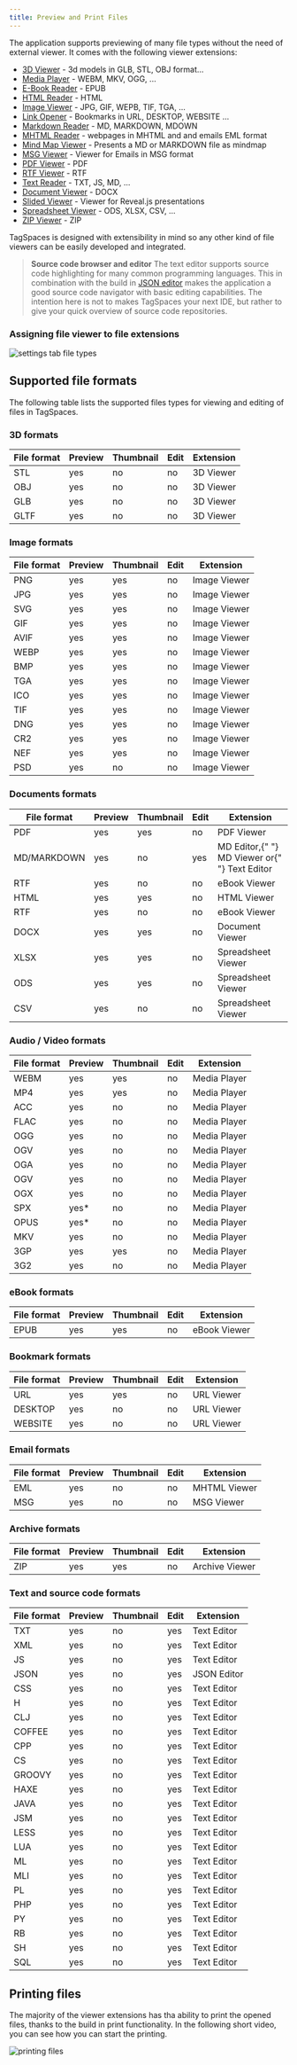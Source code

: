 ```yaml
---
title: Preview and Print Files
---
```



The application supports previewing of many file types without the need of external viewer. It comes with the following viewer extensions:

- [3D Viewer](/extensions/3d-viewer) - 3d models in GLB, STL, OBJ format...
- [Media Player](/extensions/media-player) - WEBM, MKV, OGG, ...
- [E-Book Reader](/extensions/ebook-viewer) - EPUB
- [HTML Reader](/extensions/html-viewer) - HTML
- [Image Viewer](/extensions/image-viewer) - JPG, GIF, WEPB, TIF, TGA, ...
- [Link Opener](/extensions/url-viewer) - Bookmarks in URL, DESKTOP, WEBSITE ...
- [Markdown Reader](/extensions/md-viewer) - MD, MARKDOWN, MDOWN
- [MHTML Reader](/extensions/mhtml-viewer) - webpages in MHTML and and emails EML format
- [Mind Map Viewer](/extensions/mindmap-viewer) - Presents a MD or MARKDOWN file as mindmap
- [MSG Viewer](/extensions/msg-viewer) - Viewer for Emails in MSG format
- [PDF Viewer](/extensions/pdf-viewer) - PDF
- [RTF Viewer](/extensions/rtf-viewer) - RTF
- [Text Reader](/extensions/text-viewer) - TXT, JS, MD, ...
- [Document Viewer](/extensions/document-viewer) - DOCX
- [Slided Viewer](/extensions/slides-viewer) - Viewer for Reveal.js presentations
- [Spreadsheet Viewer](/extensions/spreadsheet-viewer) - ODS, XLSX, CSV, ...
- [ZIP Viewer](/extensions/archive-viewer) - ZIP

TagSpaces is designed with extensibility in mind so any other kind of file viewers can be easily developed and integrated.

> **Source code browser and editor** The text editor supports source code highlighting for many common programming languages. This in combination with the build in [JSON editor](/extensions/json-editor) makes the application a good source code navigator with basic editing capabilities. The intention here is not to makes TagSpaces your next IDE, but rather to give your quick overview of source code repositories.

### Assigning file viewer to file extensions

![settings tab file types](/media/settings-tab-file-types.svg)

## Supported file formats

The following table lists the supported files types for viewing and editing of files in TagSpaces.

### 3D formats

<div className="table-responsive">
  <table className="table table-striped">
    <thead className="table table-header">
      <th>File format</th>
      <th>Preview</th>
      <th>Thumbnail</th>
      <th>Edit</th>
      <th>Extension</th>
    </thead>
    <tr>
      <td>STL</td>
      <td>yes</td>
      <td>no</td>
      <td>no</td>
      <td>
        <Link to="/extensions/3d-viewer">3D Viewer</Link>
      </td>
    </tr>
    <tr>
      <td>OBJ</td>
      <td>yes</td>
      <td>no</td>
      <td>no</td>
      <td>
        <Link to="/extensions/3d-viewer">3D Viewer</Link>
      </td>
    </tr>
    <tr>
      <td>GLB</td>
      <td>yes</td>
      <td>no</td>
      <td>no</td>
      <td>
        <Link to="/extensions/3d-viewer">3D Viewer</Link>
      </td>
    </tr>
    <tr>
      <td>GLTF</td>
      <td>yes</td>
      <td>no</td>
      <td>no</td>
      <td>
        <Link to="/extensions/3d-viewer">3D Viewer</Link>
      </td>
    </tr>
  </table>
</div>

### Image formats

<div className="table-responsive">
  <table className="table table-striped">
    <thead className="table table-header">
      <th>File format</th>
      <th>Preview</th>
      <th>Thumbnail</th>
      <th>Edit</th>
      <th>Extension</th>
    </thead>
    <tr>
      <td>PNG</td>
      <td>yes</td>
      <td>yes</td>
      <td>no</td>
      <td>
        <Link to="/extensions/image-viewer">Image Viewer</Link>
      </td>
    </tr>
    <tr>
      <td>JPG</td>
      <td>yes</td>
      <td>yes</td>
      <td>no</td>
      <td>
        <Link to="/extensions/image-viewer">Image Viewer</Link>
      </td>
    </tr>
    <tr>
      <td>SVG</td>
      <td>yes</td>
      <td>yes</td>
      <td>no</td>
      <td>
        <Link to="/extensions/image-viewer">Image Viewer</Link>
      </td>
    </tr>
    <tr>
      <td>GIF</td>
      <td>yes</td>
      <td>yes</td>
      <td>no</td>
      <td>
        <Link to="/extensions/image-viewer">Image Viewer</Link>
      </td>
    </tr>
    <tr>
      <td>AVIF</td>
      <td>yes</td>
      <td>yes</td>
      <td>no</td>
      <td>
        <Link to="/extensions/image-viewer">Image Viewer</Link>
      </td>
    </tr>
    <tr>
      <td>WEBP</td>
      <td>yes</td>
      <td>yes</td>
      <td>no</td>
      <td>
        <Link to="/extensions/image-viewer">Image Viewer</Link>
      </td>
    </tr>
    <tr>
      <td>BMP</td>
      <td>yes</td>
      <td>yes</td>
      <td>no</td>
      <td>
        <Link to="/extensions/image-viewer">Image Viewer</Link>
      </td>
    </tr>
    <tr>
      <td>TGA</td>
      <td>yes</td>
      <td>
        yes <ProFeature />
      </td>
      <td>no</td>
      <td>
        <Link to="/extensions/image-viewer">Image Viewer</Link>
      </td>
    </tr>
    <tr>
      <td>ICO</td>
      <td>yes</td>
      <td>yes</td>
      <td>no</td>
      <td>
        <Link to="/extensions/image-viewer">Image Viewer</Link>
      </td>
    </tr>
    <tr>
      <td>TIF</td>
      <td>yes</td>
      <td>
        yes <ProFeature />
      </td>
      <td>no</td>
      <td>
        <Link to="/extensions/image-viewer">Image Viewer</Link>
      </td>
    </tr>
    <tr>
      <td>DNG</td>
      <td>yes</td>
      <td>
        yes <ProFeature />
      </td>
      <td>no</td>
      <td>
        <Link to="/extensions/image-viewer">Image Viewer</Link>
      </td>
    </tr>
    <tr>
      <td>CR2</td>
      <td>yes</td>
      <td>
        yes <ProFeature />
      </td>
      <td>no</td>
      <td>
        <Link to="/extensions/image-viewer">Image Viewer</Link>
      </td>
    </tr>
    <tr>
      <td>NEF</td>
      <td>yes</td>
      <td>
        yes <ProFeature />
      </td>
      <td>no</td>
      <td>
        <Link to="/extensions/image-viewer">Image Viewer</Link>
      </td>
    </tr>
    <tr>
      <td>PSD</td>
      <td>yes</td>
      <td>no</td>
      <td>no</td>
      <td>
        <Link to="/extensions/image-viewer">Image Viewer</Link>
      </td>
    </tr>
  </table>
</div>

### Documents formats

<div className="table-responsive">
  <table className="table table-striped">
    <thead className="table table-header">
      <th>File format</th>
      <th>Preview</th>
      <th>Thumbnail</th>
      <th>Edit</th>
      <th>Extension</th>
    </thead>
    <tr>
      <td>PDF</td>
      <td>yes</td>
      <td>
        yes <ProFeature />
      </td>
      <td>no</td>
      <td>
        <Link to="/extensions/pdf-viewer">PDF Viewer</Link>
      </td>
    </tr>
    <tr>
      <td>MD/MARKDOWN</td>
      <td>yes</td>
      <td>no</td>
      <td>yes</td>
      <td>
        <Link to="/extensions/md-editor">MD Editor</Link>,{" "}
        <Link to="/extensions/md-viewer">MD Viewer</Link> or{" "}
        <Link to="/extensions/text-editor">Text Editor</Link>
      </td>
    </tr>
    <tr>
      <td>RTF</td>
      <td>yes</td>
      <td>no</td>
      <td>no</td>
      <td>
        <Link to="/extensions/rtf-viewer">eBook Viewer</Link>
      </td>
    </tr>
    <tr>
      <td>HTML</td>
      <td>yes</td>
      <td>
        yes <ProFeature />
      </td>
      <td>no</td>
      <td>
        <Link to="/extensions/html-viewer">HTML Viewer</Link>
      </td>
    </tr>
    <tr>
      <td>RTF</td>
      <td>yes</td>
      <td>no</td>
      <td>no</td>
      <td>
        <Link to="/extensions/rtf-viewer">eBook Viewer</Link>
      </td>
    </tr>
    <tr>
      <td>DOCX</td>
      <td>yes</td>
      <td>
        yes <ProFeature />
      </td>
      <td>no</td>
      <td>
        <Link to="/extensions/document-viewer">Document Viewer</Link>
      </td>
    </tr>
    <tr>
      <td>XLSX</td>
      <td>yes</td>
      <td>
        yes <ProFeature />
      </td>
      <td>no</td>
      <td>
        <Link to="/extensions/spreadsheet-viewer">Spreadsheet Viewer</Link>
      </td>
    </tr>
    <tr>
      <td>ODS</td>
      <td>yes</td>
      <td>
        yes <ProFeature />
      </td>
      <td>no</td>
      <td>
        <Link to="/extensions/spreadsheet-viewer">Spreadsheet Viewer</Link>
      </td>
    </tr>
    <tr>
      <td>CSV</td>
      <td>yes</td>
      <td>no</td>
      <td>no</td>
      <td>
        <Link to="/extensions/spreadsheet-viewer">Spreadsheet Viewer</Link>
      </td>
    </tr>
  </table>
</div>

### Audio / Video formats

<div className="table-responsive">
  <table className="table table-striped">
    <thead className="table table-header">
      <th>File format</th>
      <th>Preview</th>
      <th>Thumbnail</th>
      <th>Edit</th>
      <th>Extension</th>
    </thead>
    <tr>
      <td>WEBM</td>
      <td>yes</td>
      <td>yes</td>
      <td>no</td>
      <td>
        <Link to="/extensions/media-player">Media Player</Link>
      </td>
    </tr>
    <tr>
      <td>MP4</td>
      <td>yes</td>
      <td>yes</td>
      <td>no</td>
      <td>
        <Link to="/extensions/media-player">Media Player</Link>
      </td>
    </tr>
    <tr>
      <td>ACC</td>
      <td>yes</td>
      <td>no</td>
      <td>no</td>
      <td>
        <Link to="/extensions/media-player">Media Player</Link>
      </td>
    </tr>
    <tr>
      <td>FLAC</td>
      <td>yes</td>
      <td>no</td>
      <td>no</td>
      <td>
        <Link to="/extensions/media-player">Media Player</Link>
      </td>
    </tr>
    <tr>
      <td>OGG</td>
      <td>yes</td>
      <td>no</td>
      <td>no</td>
      <td>
        <Link to="/extensions/media-player">Media Player</Link>
      </td>
    </tr>
    <tr>
      <td>OGV</td>
      <td>yes</td>
      <td>no</td>
      <td>no</td>
      <td>
        <Link to="/extensions/media-player">Media Player</Link>
      </td>
    </tr>
    <tr>
      <td>OGA</td>
      <td>yes</td>
      <td>no</td>
      <td>no</td>
      <td>
        <Link to="/extensions/media-player">Media Player</Link>
      </td>
    </tr>
    <tr>
      <td>OGV</td>
      <td>yes</td>
      <td>no</td>
      <td>no</td>
      <td>
        <Link to="/extensions/media-player">Media Player</Link>
      </td>
    </tr>
    <tr>
      <td>OGX</td>
      <td>yes</td>
      <td>no</td>
      <td>no</td>
      <td>
        <Link to="/extensions/media-player">Media Player</Link>
      </td>
    </tr>
    <tr>
      <td>SPX</td>
      <td>yes*</td>
      <td>no</td>
      <td>no</td>
      <td>
        <Link to="/extensions/media-player">Media Player</Link>
      </td>
    </tr>
    <tr>
      <td>OPUS</td>
      <td>yes*</td>
      <td>no</td>
      <td>no</td>
      <td>
        <Link to="/extensions/media-player">Media Player</Link>
      </td>
    </tr>
    <tr>
      <td>MKV</td>
      <td>yes</td>
      <td>no</td>
      <td>no</td>
      <td>
        <Link to="/extensions/media-player">Media Player</Link>
      </td>
    </tr>
    <tr>
      <td>3GP</td>
      <td>yes</td>
      <td>yes</td>
      <td>no</td>
      <td>
        <Link to="/extensions/media-player">Media Player</Link>
      </td>
    </tr>
    <tr>
      <td>3G2</td>
      <td>yes</td>
      <td>no</td>
      <td>no</td>
      <td>
        <Link to="/extensions/media-player">Media Player</Link>
      </td>
    </tr>
  </table>
</div>

### eBook formats

<div className="table-responsive">
  <table className="table table-striped">
    <thead className="table table-header">
      <th>File format</th>
      <th>Preview</th>
      <th>Thumbnail</th>
      <th>Edit</th>
      <th>Extension</th>
    </thead>
    <tr>
      <td>EPUB</td>
      <td>yes</td>
      <td>
        yes <ProFeature />
      </td>
      <td>no</td>
      <td>
        <Link to="/extensions/ebook-viewer">eBook Viewer</Link>
      </td>
    </tr>
  </table>
</div>

### Bookmark formats

<div className="table-responsive">
  <table className="table table-striped">
    <thead className="table table-header">
      <th>File format</th>
      <th>Preview</th>
      <th>Thumbnail</th>
      <th>Edit</th>
      <th>Extension</th>
    </thead>
    <tr>
      <td>URL</td>
      <td>yes</td>
      <td title="Only when created by the TagSpaces Web Clipper extension">
        yes <ProFeature />
      </td>
      <td>no</td>
      <td>
        <Link to="/extensions/url-viewer">URL Viewer</Link>
      </td>
    </tr>
    <tr>
      <td>DESKTOP</td>
      <td>yes</td>
      <td>no</td>
      <td>no</td>
      <td>
        <Link to="/extensions/url-viewer">URL Viewer</Link>
      </td>
    </tr>
    <tr>
      <td>WEBSITE</td>
      <td>yes</td>
      <td>no</td>
      <td>no</td>
      <td>
        <Link to="/extensions/url-viewer">URL Viewer</Link>
      </td>
    </tr>
  </table>
</div>

### Email formats

<div className="table-responsive">
  <table className="table table-striped">
    <thead className="table table-header">
      <th>File format</th>
      <th>Preview</th>
      <th>Thumbnail</th>
      <th>Edit</th>
      <th>Extension</th>
    </thead>
    <tr>
      <td>EML</td>
      <td>yes</td>
      <td>no</td>
      <td>no</td>
      <td>
        <Link to="/extensions/mhtml-viewer">MHTML Viewer</Link>
      </td>
    </tr>
    <tr>
      <td>MSG</td>
      <td>yes</td>
      <td>no</td>
      <td>no</td>
      <td>
        <Link to="/extensions/msg-viewer">MSG Viewer</Link>
      </td>
    </tr>
  </table>
</div>

### Archive formats

<div className="table-responsive">
  <table className="table table-striped">
    <thead className="table table-header">
      <th>File format</th>
      <th>Preview</th>
      <th>Thumbnail</th>
      <th>Edit</th>
      <th>Extension</th>
    </thead>
    <tr>
      <td>ZIP</td>
      <td>yes</td>
      <td title="The largest image in the archive is used as screenshot">
        yes <ProFeature />
      </td>
      <td>no</td>
      <td>
        <Link to="/extensions/archive-viewer">Archive Viewer</Link>
      </td>
    </tr>
  </table>
</div>

### Text and source code formats

<div className="table-responsive">
  <table className="table table-striped">
    <thead className="table table-header">
      <th>File format</th>
      <th>Preview</th>
      <th>Thumbnail</th>
      <th>Edit</th>
      <th>Extension</th>
    </thead>
    <tr>
      <td>TXT</td>
      <td>yes</td>
      <td>no</td>
      <td>yes</td>
      <td>
        <Link to="/extensions/text-editor">Text Editor</Link>
      </td>
    </tr>
    <tr>
      <td>XML</td>
      <td>yes</td>
      <td>no</td>
      <td>yes</td>
      <td>
        <Link to="/extensions/text-editor">Text Editor</Link>
      </td>
    </tr>
    <tr>
      <td>JS</td>
      <td>yes</td>
      <td>no</td>
      <td>yes</td>
      <td>
        <Link to="/extensions/text-editor">Text Editor</Link>
      </td>
    </tr>
    <tr>
      <td>JSON</td>
      <td>yes</td>
      <td>no</td>
      <td>yes</td>
      <td>
        <Link to="/extensions/json-editor">JSON Editor</Link>
      </td>
    </tr>
    <tr>
      <td>CSS</td>
      <td>yes</td>
      <td>no</td>
      <td>yes</td>
      <td>
        <Link to="/extensions/text-editor">Text Editor</Link>
      </td>
    </tr>
    <tr>
      <td>H</td>
      <td>yes</td>
      <td>no</td>
      <td>yes</td>
      <td>
        <Link to="/extensions/text-editor">Text Editor</Link>
      </td>
    </tr>
    <tr>
      <td>CLJ</td>
      <td>yes</td>
      <td>no</td>
      <td>yes</td>
      <td>
        <Link to="/extensions/text-editor">Text Editor</Link>
      </td>
    </tr>
    <tr>
      <td>COFFEE</td>
      <td>yes</td>
      <td>no</td>
      <td>yes</td>
      <td>
        <Link to="/extensions/text-editor">Text Editor</Link>
      </td>
    </tr>
    <tr>
      <td>CPP</td>
      <td>yes</td>
      <td>no</td>
      <td>yes</td>
      <td>
        <Link to="/extensions/text-editor">Text Editor</Link>
      </td>
    </tr>
    <tr>
      <td>CS</td>
      <td>yes</td>
      <td>no</td>
      <td>yes</td>
      <td>
        <Link to="/extensions/text-editor">Text Editor</Link>
      </td>
    </tr>
    <tr>
      <td>GROOVY</td>
      <td>yes</td>
      <td>no</td>
      <td>yes</td>
      <td>
        <Link to="/extensions/text-editor">Text Editor</Link>
      </td>
    </tr>
    <tr>
      <td>HAXE</td>
      <td>yes</td>
      <td>no</td>
      <td>yes</td>
      <td>
        <Link to="/extensions/text-editor">Text Editor</Link>
      </td>
    </tr>
    <tr>
      <td>JAVA</td>
      <td>yes</td>
      <td>no</td>
      <td>yes</td>
      <td>
        <Link to="/extensions/text-editor">Text Editor</Link>
      </td>
    </tr>
    <tr>
      <td>JSM</td>
      <td>yes</td>
      <td>no</td>
      <td>yes</td>
      <td>
        <Link to="/extensions/text-editor">Text Editor</Link>
      </td>
    </tr>
    <tr>
      <td>LESS</td>
      <td>yes</td>
      <td>no</td>
      <td>yes</td>
      <td>
        <Link to="/extensions/text-editor">Text Editor</Link>
      </td>
    </tr>
    <tr>
      <td>LUA</td>
      <td>yes</td>
      <td>no</td>
      <td>yes</td>
      <td>
        <Link to="/extensions/text-editor">Text Editor</Link>
      </td>
    </tr>
    <tr>
      <td>ML</td>
      <td>yes</td>
      <td>no</td>
      <td>yes</td>
      <td>
        <Link to="/extensions/text-editor">Text Editor</Link>
      </td>
    </tr>
    <tr>
      <td>MLI</td>
      <td>yes</td>
      <td>no</td>
      <td>yes</td>
      <td>
        <Link to="/extensions/text-editor">Text Editor</Link>
      </td>
    </tr>
    <tr>
      <td>PL</td>
      <td>yes</td>
      <td>no</td>
      <td>yes</td>
      <td>
        <Link to="/extensions/text-editor">Text Editor</Link>
      </td>
    </tr>
    <tr>
      <td>PHP</td>
      <td>yes</td>
      <td>no</td>
      <td>yes</td>
      <td>
        <Link to="/extensions/text-editor">Text Editor</Link>
      </td>
    </tr>
    <tr>
      <td>PY</td>
      <td>yes</td>
      <td>no</td>
      <td>yes</td>
      <td>
        <Link to="/extensions/text-editor">Text Editor</Link>
      </td>
    </tr>
    <tr>
      <td>RB</td>
      <td>yes</td>
      <td>no</td>
      <td>yes</td>
      <td>
        <Link to="/extensions/text-editor">Text Editor</Link>
      </td>
    </tr>
    <tr>
      <td>SH</td>
      <td>yes</td>
      <td>no</td>
      <td>yes</td>
      <td>
        <Link to="/extensions/text-editor">Text Editor</Link>
      </td>
    </tr>
    <tr>
      <td>SQL</td>
      <td>yes</td>
      <td>no</td>
      <td>yes</td>
      <td>
        <Link to="/extensions/text-editor">Text Editor</Link>
      </td>
    </tr>
  </table>
</div>

## Printing files

The majority of the viewer extensions has tha ability to print the opened files, thanks to the build in print functionality. In the following short video, you can see how you can start the printing.

![printing files](/media/printing.gif)

